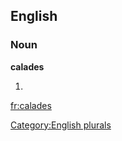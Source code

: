 ==English==

===Noun===
'''calades'''

# {{plural of|[[calade]]}}

[[Category:English plurals]]

[[fr:calades]]